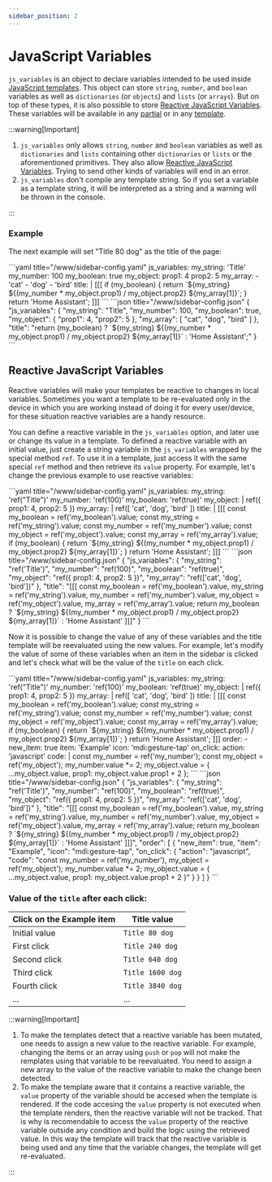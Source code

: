 ```yaml
---
sidebar_position: 2
---
```



# JavaScript Variables

`js_variables` is an object to declare variables intended to be used inside [JavaScript templates](../templates/javascript-templates). This object can store `string`,  `number`, and `boolean` variables as well as `dictionaries` (or `objects`) and `lists` (or `arrays`). But on top of these types, it is also possible to store [Reactive JavaScript Variables](#reactive-javascript-variables). These variables will be available in any [partial](partials) or in any [template](../templates/javascript-templates).

:::warning[Important]

1. `js_variables` only allows `string`, `number` and `boolean` variables as well as `dictionaries` and `lists` containing other `dictionaries` or `lists` or the aforementioned primitives. They also allow [Reactive JavaScript Variables](#reactive-javascript-variables). Trying to send other kinds of variables will end in an error.
2. `js_variables` don't compile any template string. So if you set a variable as a template string, it will be interpreted as a string and a warning will be thrown in the console.

:::

### Example

The next example will set "Title 80 dog" as the title of the page:

<Tabs>
  <TabItem value="yaml" label="YAML" default>
    ```yaml title="<config directory>/www/sidebar-config.yaml"
    js_variables:
      my_string: 'Title'
      my_number: 100
      my_boolean: true
      my_object:
        prop1: 4
        prop2: 5
      my_array:
        - 'cat'
        - 'dog'
        - 'bird'
    title: |
      [[[
        if (my_boolean) {
          return `${my_string} ${(my_number * my_object.prop1) / my_object.prop2} ${my_array[1]}`;
        }
        return 'Home Assistant';
      ]]]
    ```
  </TabItem>
  <TabItem value="json" label="JSON">
    ```json title="<config directory>/www/sidebar-config.json"
    {
      "js_variables": {
        "my_string": "Title",
        "my_number": 100,
        "my_boolean": true,
        "my_object": {
          "prop1": 4,
          "prop2": 5
        },
        "my_array": [
          "cat",
          "dog",
          "bird"
        ]
      },
      "title": "return (my_boolean) ? `${my_string} ${(my_number * my_object.prop1) / my_object.prop2} ${my_array[1]}` : 'Home Assistant';"
    }
    ```
  </TabItem>
</Tabs>

## Reactive JavaScript Variables

Reactive variables will make your templates be reactive to changes in local variables. Sometimes you want a template to be re-evaluated only in the device in which you are working instead of doing it for every user/device, for these situation reactive variables are a handy resource.

You can define a reactive variable in the `js_variables` option, and later use or change its value in a template. To defined a reactive variable with an initial value, just create a string variable in the `js_variables` wrapped by the special method `ref`. To use it in a template, just access it with the same special `ref` method and then retrieve its `value` property. For example, let's change the previous example to use reactive variables:

<Tabs>
  <TabItem value="yaml" label="YAML" default>
    ```yaml title="<config directory>/www/sidebar-config.yaml"
    js_variables:
      my_string: 'ref("Title")'
      my_number: 'ref(100)'
      my_boolean: 'ref(true)'
      my_object: |
        ref({
          prop1: 4,
          prop2: 5
        })
      my_array: |
        ref([
          'cat',
          'dog',
          'bird'
        ])
    title: |
      [[[
        const my_boolean = ref('my_boolean').value;
        const my_string = ref('my_string').value;
        const my_number = ref('my_number').value;
        const my_object = ref('my_object').value;
        const my_array = ref('my_array').value;
        if (my_boolean) {
          return `${my_string} ${(my_number * my_object.prop1) / my_object.prop2} ${my_array[1]}`;
        }
        return 'Home Assistant';
      ]]]
    ```
  </TabItem>
  <TabItem value="json" label="JSON">
    ```json title="<config directory>/www/sidebar-config.json"
    {
      "js_variables": {
        "my_string": "ref('Title')",
        "my_number": "ref(100)",
        "my_boolean": "ref(true)",
        "my_object": "ref({ prop1: 4, prop2: 5 })",
        "my_array": "ref(['cat', 'dog', 'bird'])"
      },
      "title": "[[[ const my_boolean = ref('my_boolean').value, my_string = ref('my_string').value, my_number = ref('my_number').value, my_object = ref('my_object').value, my_array = ref('my_array').value; return my_boolean ? `${my_string} ${(my_number * my_object.prop1) / my_object.prop2} ${my_array[1]}` : 'Home Assistant' ]]]"
    }
    ```
  </TabItem>
</Tabs>

Now it is possible to change the value of any of these variables and the title template will be reevaluated using the new values. For example, let's modify the value of some of these variables when an item in the sidebar is clicked and let's check what will be the value of the `title` on each click.

<Tabs>
  <TabItem value="yaml" label="YAML" default>
    ```yaml title="<config directory>/www/sidebar-config.yaml"
    js_variables:
      my_string: 'ref("Title")'
      my_number: 'ref(100)'
      my_boolean: 'ref(true)'
      my_object: |
        ref({
          prop1: 4,
          prop2: 5
        })
      my_array: |
        ref([
          'cat',
          'dog',
          'bird'
        ])
    title: |
      [[[
        const my_boolean = ref('my_boolean').value;
        const my_string = ref('my_string').value;
        const my_number = ref('my_number').value;
        const my_object = ref('my_object').value;
        const my_array = ref('my_array').value;
        if (my_boolean) {
          return `${my_string} ${(my_number * my_object.prop1) / my_object.prop2} ${my_array[1]}`;
        }
        return 'Home Assistant';
      ]]]
    order:
      - new_item: true
        item: 'Example'
        icon: 'mdi:gesture-tap'
        on_click:
          action: 'javascript'
          code: |
            const my_number = ref('my_number');
            const my_object = ref('my_object');
            my_number.value *= 2;
            my_object.value = {
                ...my_object.value,
                prop1: my_object.value.prop1 + 2
            };
    ```
  </TabItem>
  <TabItem value="json" label="JSON">
    ```json title="<config directory>/www/sidebar-config.json"
    {
      "js_variables": {
        "my_string": "ref('Title')",
        "my_number": "ref(100)",
        "my_boolean": "ref(true)",
        "my_object": "ref({ prop1: 4, prop2: 5 })",
        "my_array": "ref(['cat', 'dog', 'bird'])"
      },
      "title": "[[[ const my_boolean = ref('my_boolean').value, my_string = ref('my_string').value, my_number = ref('my_number').value, my_object = ref('my_object').value, my_array = ref('my_array').value; return my_boolean ? `${my_string} ${(my_number * my_object.prop1) / my_object.prop2} ${my_array[1]}` : 'Home Assistant' ]]]",
      "order": [
        {
            "new_item": true,
            "item": "Example",
            "icon": "mdi:gesture-tap",
            "on_click": {
                "action": "javascript",
                "code": "const my_number = ref('my_number'), my_object = ref('my_object'); my_number.value *= 2; my_object.value = { ...my_object.value, prop1: my_object.value.prop1 + 2 }"
            }
        }
      ]
    }
    ```
  </TabItem>
</Tabs>

### Value of the `title` after each click:

| Click on the Example item  | Title value            |
| -------------------------- | ---------------------- |
| Initial value              | `Title 80 dog`         |
| First click                | `Title 240 dog`        |
| Second click               | `Title 640 dog`        |
| Third click                | `Title 1600 dog`       |
| Fourth click               | `Title 3840 dog`       |
| ...                        | ...                    |

:::warning[Important]

1. To make the templates detect that a reactive variable has been mutated, one needs to assign a new value to the reactive variable. For example, changing the items or an array using `push` or `pop` will not make the remplates using that variable to be reevaluated. You need to assign a new array to the value of the reactive variable to make the change been detected.
2. To make the template aware that it contains a reactive variable, the `value` property of the variable should be accesed when the template is rendered. If the code accesing the `value` property is not executed when the template renders, then the reactive variable will not be tracked. That is why is recomendable to access the `value` property of the reactive variable outside any condition and build the logic using the retrieved value. In this way the template will track that the reactive variable is being used and any time that the variable changes, the template will get re-evaluated.

:::